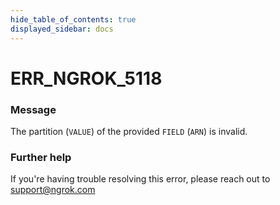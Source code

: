 ```yaml
---
hide_table_of_contents: true
displayed_sidebar: docs
---
```



# ERR_NGROK_5118

### Message

The partition (`VALUE`) of the provided `FIELD` (`ARN`) is invalid.

<ErrorDetails error="err_ngrok_5118" />

### Further help

If you're having trouble resolving this error, please reach out to [support@ngrok.com](mailto:support@ngrok.com?subject=Help%20with%20ERR_NGROK_5118)
